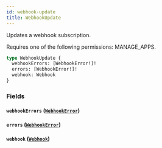 ```yaml
---
id: webhook-update
title: WebhookUpdate
---
```



Updates a webhook subscription. 

Requires one of the following permissions: MANAGE_APPS.

```graphql
type WebhookUpdate {
  webhookErrors: [WebhookError!]!
  errors: [WebhookError!]!
  webhook: Webhook
}
```


### Fields

#### `webhookErrors` ([`WebhookError`](../../../developer/api-reference/objects/webhook-error))




#### `errors` ([`WebhookError`](../../../developer/api-reference/objects/webhook-error))




#### `webhook` ([`Webhook`](../../../developer/api-reference/objects/webhook))






